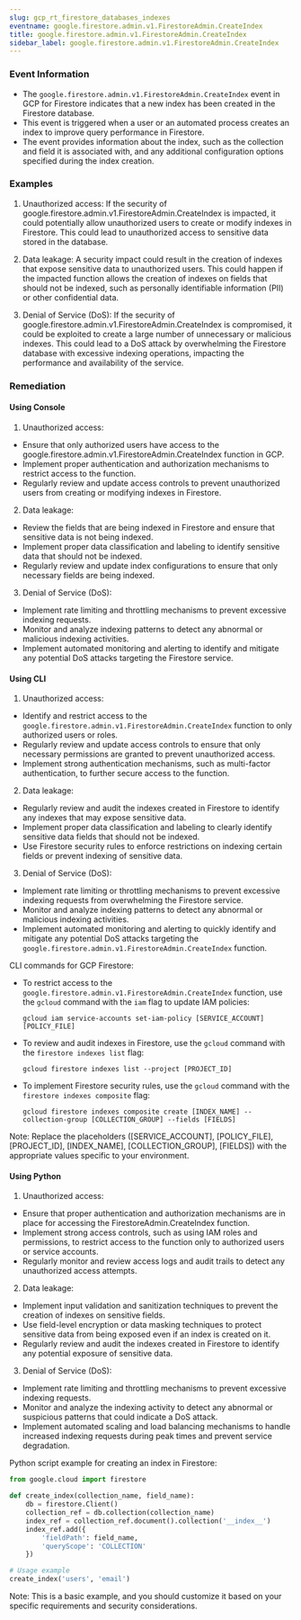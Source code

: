 ```yaml
--- 
slug: gcp_rt_firestore_databases_indexes
eventname: google.firestore.admin.v1.FirestoreAdmin.CreateIndex
title: google.firestore.admin.v1.FirestoreAdmin.CreateIndex
sidebar_label: google.firestore.admin.v1.FirestoreAdmin.CreateIndex
---
```

                       
### Event Information

- The `google.firestore.admin.v1.FirestoreAdmin.CreateIndex` event in GCP for Firestore indicates that a new index has been created in the Firestore database.
- This event is triggered when a user or an automated process creates an index to improve query performance in Firestore.
- The event provides information about the index, such as the collection and field it is associated with, and any additional configuration options specified during the index creation.




### Examples

1. Unauthorized access: If the security of google.firestore.admin.v1.FirestoreAdmin.CreateIndex is impacted, it could potentially allow unauthorized users to create or modify indexes in Firestore. This could lead to unauthorized access to sensitive data stored in the database.

2. Data leakage: A security impact could result in the creation of indexes that expose sensitive data to unauthorized users. This could happen if the impacted function allows the creation of indexes on fields that should not be indexed, such as personally identifiable information (PII) or other confidential data.

3. Denial of Service (DoS): If the security of google.firestore.admin.v1.FirestoreAdmin.CreateIndex is compromised, it could be exploited to create a large number of unnecessary or malicious indexes. This could lead to a DoS attack by overwhelming the Firestore database with excessive indexing operations, impacting the performance and availability of the service.

### Remediation

#### Using Console

1. Unauthorized access:
- Ensure that only authorized users have access to the google.firestore.admin.v1.FirestoreAdmin.CreateIndex function in GCP.
- Implement proper authentication and authorization mechanisms to restrict access to the function.
- Regularly review and update access controls to prevent unauthorized users from creating or modifying indexes in Firestore.

2. Data leakage:
- Review the fields that are being indexed in Firestore and ensure that sensitive data is not being indexed.
- Implement proper data classification and labeling to identify sensitive data that should not be indexed.
- Regularly review and update index configurations to ensure that only necessary fields are being indexed.

3. Denial of Service (DoS):
- Implement rate limiting and throttling mechanisms to prevent excessive indexing requests.
- Monitor and analyze indexing patterns to detect any abnormal or malicious indexing activities.
- Implement automated monitoring and alerting to identify and mitigate any potential DoS attacks targeting the Firestore service.

#### Using CLI

1. Unauthorized access:
- Identify and restrict access to the `google.firestore.admin.v1.FirestoreAdmin.CreateIndex` function to only authorized users or roles.
- Regularly review and update access controls to ensure that only necessary permissions are granted to prevent unauthorized access.
- Implement strong authentication mechanisms, such as multi-factor authentication, to further secure access to the function.

2. Data leakage:
- Regularly review and audit the indexes created in Firestore to identify any indexes that may expose sensitive data.
- Implement proper data classification and labeling to clearly identify sensitive data fields that should not be indexed.
- Use Firestore security rules to enforce restrictions on indexing certain fields or prevent indexing of sensitive data.

3. Denial of Service (DoS):
- Implement rate limiting or throttling mechanisms to prevent excessive indexing requests from overwhelming the Firestore service.
- Monitor and analyze indexing patterns to detect any abnormal or malicious indexing activities.
- Implement automated monitoring and alerting to quickly identify and mitigate any potential DoS attacks targeting the `google.firestore.admin.v1.FirestoreAdmin.CreateIndex` function.

CLI commands for GCP Firestore:
- To restrict access to the `google.firestore.admin.v1.FirestoreAdmin.CreateIndex` function, use the `gcloud` command with the `iam` flag to update IAM policies:
  ```
  gcloud iam service-accounts set-iam-policy [SERVICE_ACCOUNT] [POLICY_FILE]
  ```

- To review and audit indexes in Firestore, use the `gcloud` command with the `firestore indexes list` flag:
  ```
  gcloud firestore indexes list --project [PROJECT_ID]
  ```

- To implement Firestore security rules, use the `gcloud` command with the `firestore indexes composite` flag:
  ```
  gcloud firestore indexes composite create [INDEX_NAME] --collection-group [COLLECTION_GROUP] --fields [FIELDS]
  ```

Note: Replace the placeholders ([SERVICE_ACCOUNT], [POLICY_FILE], [PROJECT_ID], [INDEX_NAME], [COLLECTION_GROUP], [FIELDS]) with the appropriate values specific to your environment.

#### Using Python

1. Unauthorized access:
- Ensure that proper authentication and authorization mechanisms are in place for accessing the FirestoreAdmin.CreateIndex function.
- Implement strong access controls, such as using IAM roles and permissions, to restrict access to the function only to authorized users or service accounts.
- Regularly monitor and review access logs and audit trails to detect any unauthorized access attempts.

2. Data leakage:
- Implement input validation and sanitization techniques to prevent the creation of indexes on sensitive fields.
- Use field-level encryption or data masking techniques to protect sensitive data from being exposed even if an index is created on it.
- Regularly review and audit the indexes created in Firestore to identify any potential exposure of sensitive data.

3. Denial of Service (DoS):
- Implement rate limiting and throttling mechanisms to prevent excessive indexing requests.
- Monitor and analyze the indexing activity to detect any abnormal or suspicious patterns that could indicate a DoS attack.
- Implement automated scaling and load balancing mechanisms to handle increased indexing requests during peak times and prevent service degradation.

Python script example for creating an index in Firestore:

```python
from google.cloud import firestore

def create_index(collection_name, field_name):
    db = firestore.Client()
    collection_ref = db.collection(collection_name)
    index_ref = collection_ref.document().collection('__index__')
    index_ref.add({
        'fieldPath': field_name,
        'queryScope': 'COLLECTION'
    })

# Usage example
create_index('users', 'email')
```

Note: This is a basic example, and you should customize it based on your specific requirements and security considerations.


 
